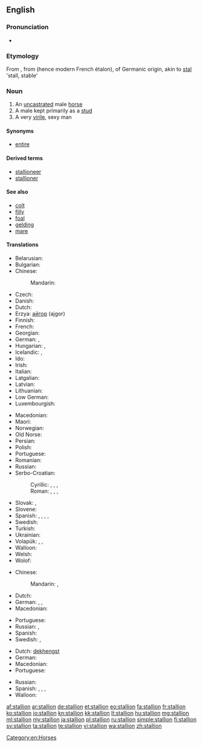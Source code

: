 ==English==

===Pronunciation===
* {{audio|en-us-stallion.ogg|Audio (US)}}

===Etymology===
From {{etyl|enm|en}} {{term|stalion|lang=enm}}, from {{etyl|frm|en}} {{term|estalon|lang=frm}} (hence modern French étalon), of Germanic origin, akin to [[stal]] 'stall, stable'

===Noun===
{{en-noun}}

# An [[uncastrated]] male [[horse]]
# A male kept primarily as a [[stud]]
# A very [[virile]], sexy man

====Synonyms====
* [[entire]]

====Derived terms====
* [[stallioneer]]
* [[stallioner]]

====See also====
* [[colt]]
* [[filly]]
* [[foal]]
* [[gelding]]
* [[mare]]

====Translations====
{{trans-top|uncastrated male horse}}
* Belarusian: {{t|be|жарабец|m|tr=žarabéc|sc=Cyrl}}
* Bulgarian: {{t+|bg|жребец|m|tr=žrebéc|sc=Cyrl}}
* Chinese:
*: Mandarin: {{t+|cmn|公马|tr=gōngmǎ|sc=Hani}}
* Czech: {{t|cs|hřebec|m}}
* Danish: {{t+|da|hingst|c}}
* Dutch: {{t+|nl|hengst|m}}
* Erzya: [[айгор]] (ajgor)
* Finnish: {{t+|fi|ori}}
* French: {{t+|fr|étalon|m}}
* Georgian: {{t|ka|ულაყი|tr=ulaqi|sc=Geor}}
* German: {{t+|de|Hengst|m}}, {{t|de|Pferdehengst}}
* Hungarian: {{t+|hu|csődör}}, {{t+|hu|mén}}
* Icelandic: {{t|is|stóðhestur|m}},  {{t+|is|graðhestur|m}}
* Ido: {{t+|io|kavalulo}}
* Irish: {{t|ga|stail|f}}
* Italian: {{t|it|stallone|m}}
* Latgalian: {{t|ltg|ogers}}
* Latvian: {{t|lv|ērzelis|m}}
* Lithuanian: {{t+|lt|eržilas|m}}
* Low German: {{t+|nds|Hingst|m}}
* Luxembourgish: {{t+|lb|Hengscht|m}}
{{trans-mid}}
* Macedonian: {{t|mk|ждребец|m|tr=ždrébec}}
* Maori: {{t|mi|tāriana}}
* Norwegian: {{t+|no|hingst|m}}
* Old Norse: {{t|non|reini|m}}
* Persian: {{t+|fa|نریان|tr=nariyân|sc=fa-Arab}}
* Polish: {{t+|pl|ogier|m}}
* Portuguese: {{t+|pt|garanhão|m}}
* Romanian: {{t+|ro|armăsar|m}}
* Russian: {{t+|ru|жеребец|m|tr=žerebéc}}
* Serbo-Croatian:
*: Cyrillic: {{t|sh|ждребац|m}}, {{t|sh|ждријебац|m}}, {{t|sh|пастух|m}}, {{t|sh|пастув|m}}
*: Roman: {{t|sh|ždrebac|m}}, {{t|sh|ždrijebac|m}}, {{t|sh|pastuh|m}}, {{t|sh|pastuv|m}}
* Slovak: {{t|sk|tátoš|m}}, {{t|sk|žrebec|m}}
* Slovene: {{t+|sl|žrebec|m}}
* Spanish: {{t+|es|potro|m}}, {{t+|es|semental|m}}, {{t+|es|cojudo|m}}, {{t+|es|entero|m}}, {{t+|es|padrillo|m}}
* Swedish: {{t+|sv|hingst|c}}
* Turkish: {{t+|tr|aygır|m}}
* Ukrainian: {{t+|uk|жеребець|m|tr=žerebéc’|sc=Cyrl}}
* Volapük: {{t+|vo|hijevod}}, {{qualifier|obsolete}} {{t|vo|omjeval}}, {{qualifier|obsolete}} {{t|vo|lejeval}}
* Walloon: {{t+|wa|roncén|m}}
* Welsh: {{t+|cy|march|m}}
* Wolof: {{t|wo|sàll|alt=sàll wi}}
{{trans-bottom}}

{{trans-top|male kept primarily as a stud}}
* Chinese:
*: Mandarin: {{t|cmn|種馬|sc=Hani}}, {{t+|cmn|种马|tr=zhǒngmǎ|sc=Hani}}
* Dutch: {{t+|nl|dekhengst|m}}
* German: {{t|de|Deckhengst|m}}, {{t|de|Zuchthengst|m}}, {{t+|de|Beschäler|m}}
* Macedonian: {{t|mk|пастув|m|tr=pástuv}}
{{trans-mid}}
* Portuguese: {{t+|pt|garanhão|m}}
* Russian: {{t+|ru|самец-производитель|m|tr=saméc-proizvodítel’|sc=Cyrl}}, {{t+|ru|жеребец|m|tr=žerebéc|sc=Cyrl}}
* Spanish: {{t+|es|semental|m}}
* Swedish: {{t+|sv|hingst|c}}, {{t|sv|avelshingst|c}}
{{trans-bottom}}

{{trans-top|very virile, sexy man}}
* Dutch: [[dekhengst]] {{g|m}}
* German: {{t|de|Zuchthengst|m}}
* Macedonian: {{t|mk|пастув|m|tr=pástuv}}
* Portuguese: {{t+|pt|garanhão|m}}
{{trans-mid}}
* Russian: {{qualifier|colloquial}} {{t+|ru|жеребец|m|tr=žerebéc|sc=Cyrl}}
* Spanish: {{t+|es|semental|m}}, {{t+|es|cuero|m}}, {{t+|es|mango|m}}, {{t|es|papasote|m}}
* Walloon: {{t+|wa|roncén|m}}
{{trans-bottom}}

[[Category:en:Horses]]

[[af:stallion]]
[[ar:stallion]]
[[de:stallion]]
[[et:stallion]]
[[eo:stallion]]
[[fa:stallion]]
[[fr:stallion]]
[[ko:stallion]]
[[io:stallion]]
[[kn:stallion]]
[[kk:stallion]]
[[lt:stallion]]
[[hu:stallion]]
[[mg:stallion]]
[[ml:stallion]]
[[my:stallion]]
[[ja:stallion]]
[[pl:stallion]]
[[ru:stallion]]
[[simple:stallion]]
[[fi:stallion]]
[[sv:stallion]]
[[ta:stallion]]
[[te:stallion]]
[[vi:stallion]]
[[wa:stallion]]
[[zh:stallion]]